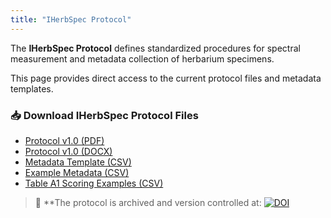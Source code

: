 ```yaml
---
title: "IHerbSpec Protocol"
---
```


The **IHerbSpec Protocol** defines standardized procedures for spectral measurement and metadata collection of herbarium specimens.

This page provides direct access to the current protocol files and metadata templates.

### 📥 Download IHerbSpec Protocol Files

- [Protocol v1.0 (PDF)](https://raw.githubusercontent.com/IHerbSpec/IHerbSpec-protocol/main/IHerbSpec%20Protocol%20v1.0.pdf)
- [Protocol v1.0 (DOCX)](https://raw.githubusercontent.com/IHerbSpec/IHerbSpec-protocol/main/IHerbSpec%20Protocol%20v1.0.docx)
- [Metadata Template (CSV)](https://raw.githubusercontent.com/IHerbSpec/IHerbSpec-protocol/main/IHerbSpec_metadata.csv)
- [Example Metadata (CSV)](https://raw.githubusercontent.com/IHerbSpec/IHerbSpec-protocol/main/IHerbSpec_metadata-examples.csv)
- [Table A1 Scoring Examples (CSV)](https://raw.githubusercontent.com/IHerbSpec/IHerbSpec-protocol/main/IHerbSpecProtocol_TableA1.csv)

> 🧾 **The protocol is archived and version controlled at: [![DOI](https://zenodo.org/badge/DOI/10.5281/zenodo.15849668.svg)](https://doi.org/10.5281/zenodo.15849668)

